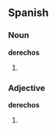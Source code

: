 ==Spanish==

===Noun===
'''derechos'''

# {{plural of|lang=Spanish|[[derecho]]}}

===Adjective===
'''derechos'''

# {{plural of|lang=Spanish|[[derecho]]}}